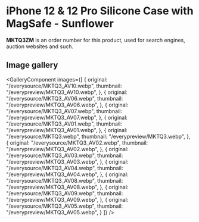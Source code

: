 
# iPhone 12 & 12 Pro Silicone Case with MagSafe - Sunflower

<Callout type='info' emoji='👉🏻'>**MKTQ3ZM** is an order number for this product, used for search engines, auction websites and such.</Callout>

## Image gallery

<GalleryComponent
    images={[
      {
        original: "/everysource/MKTQ3_AV10.webp",
        thumbnail: "/everypreview/MKTQ3_AV10.webp",
      },
      {
        original: "/everysource/MKTQ3_AV06.webp",
        thumbnail: "/everypreview/MKTQ3_AV06.webp",
      },
      {
        original: "/everysource/MKTQ3_AV07.webp",
        thumbnail: "/everypreview/MKTQ3_AV07.webp",
      },
      {
        original: "/everysource/MKTQ3_AV01.webp",
        thumbnail: "/everypreview/MKTQ3_AV01.webp",
      },
      {
        original: "/everysource/MKTQ3.webp",
        thumbnail: "/everypreview/MKTQ3.webp",
      },
      {
        original: "/everysource/MKTQ3_AV02.webp",
        thumbnail: "/everypreview/MKTQ3_AV02.webp",
      },
      {
        original: "/everysource/MKTQ3_AV03.webp",
        thumbnail: "/everypreview/MKTQ3_AV03.webp",
      },
      {
        original: "/everysource/MKTQ3_AV04.webp",
        thumbnail: "/everypreview/MKTQ3_AV04.webp",
      },
      {
        original: "/everysource/MKTQ3_AV08.webp",
        thumbnail: "/everypreview/MKTQ3_AV08.webp",
      },
      {
        original: "/everysource/MKTQ3_AV09.webp",
        thumbnail: "/everypreview/MKTQ3_AV09.webp",
      },
      {
        original: "/everysource/MKTQ3_AV05.webp",
        thumbnail: "/everypreview/MKTQ3_AV05.webp",
      }
    ]}
  />
